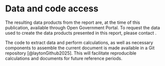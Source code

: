 # Data and code access

The resulting data products from the report are, at the time of this publication, available through Open Government Portal. To request the data used to create the data products presented in this report, please contact  \href{mailto:DFO.BIODataServices-BIOServicesdeDonnees.MPO@dfo-mpo.gc.ca.}{BIO data shop}.

The code to extract data and perform calculations, as well as necessary components to assemble the current document is made available in a Git repository [@laytonGithub2025]. This will facilitate reproducible calculations and documents for future reference periods.
